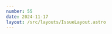 ```yaml
---
number: 55
date: 2024-11-17
layout: /src/layouts/IssueLayout.astro
---
```



<Title title={`Issue ${frontmatter.number}`} date={frontmatter.date} />

<NewsletterSponsorSlot
  title="Product for Engineers: Flex your product muscles"
  url={`https://dub.link/ios-nov17?utm_campaign%3DiOS%20CI%20Newsletter%26utm_medium%3Dweb%26utm_source%3DiOS%20CI%20Newsletter%20Issue%20${frontmatter.number}%26utm_content%3D2024-11-17`}
  description="Product for Engineers is PostHog's newsletter dedicated to helping engineers improve their product skills Read how to talk to users, build new features users love, and find product market fit. Subscribe for free to get curated advice on building great products, lessons (and mistakes) from building PostHog, and deep dives on top startups."
  image="https://d2thv89fb05cma.cloudfront.net/ioscinewsletter/images/posthog-product-for-engineers.webp"
/>

**🎉 2 Years of public speaking 🎉**

This week I had the chance to give the closing talk at the [Do iOS Conference](https://x.com/iOSConf) in Amsterdam and I wanted to take this opportunity to thank the organisers for putting on yet another wonderful edition of the conference.

[Do iOS](https://x.com/iOSConf) will always hold a very special place in my heart as it was at this same conference two years ago that I gave **my first ever public talk** and discovered **my passion for public speaking**.

Since then, I have given more than 10 talks at conferences all over the world, I have grown a lot as a speaker and I have met a lot of wonderful people in the process. In fact, it was at that same edition of Do iOS two years ago that I met my good friend and business partner [Hidde](https://x.com/hiddevdploeg), who I build the [NowPlaying](https://x.com/NowPlayingGold) and [Helm](https://x.com/helm_app) apps with.

Stepping out of my comfort zone and applying to speak at conferences has had an **incredible impact on my career**, has helped me build a network of **like-minded developers that I now collaborate with** and has allowed me to meet **people that I have always looked up to during my career**.

If you're thinking of applying to a conference but you are not quite sure wheter to do so, let me take take this opportunity and **encourage you to do so**!

Before I applied for my first conference, I **doubted myself a lot**, I always told myself *'I don't have enough experience'*, *'I am not as good as the other speakrs'* and *'No one will find my topics interesting'*. I **couldn't have been more wrong**, everyone in the community has **their own story to tell** or **their own spin on a topic to share**, regardless of their experience or background.

So if you want to apply to speak at a conference, leave all those doubts behind and just apply. I would also love to volunteer myself to help anyone **who is seeking feedback on their topics or call for papers**.

[P.S.: The slides for my talk at this year's Do iOS are now available!](https://speakerdeck.com/polpielladev/do-ios-24-ship-your-app-on-a-friday-dot-dot-dot-and-enjoy-your-weekend?utm_campaign%3DiOS%20CI%20Newsletter%26utm_medium%3Dweb%26utm_source%3DiOS%20CI%20Newsletter%20Issue%2055%26utm_content%3D2024-11-17)

<Providers />

## [🐙 Automating repository tasks with the GitHub CLI from GitHub Actions Workflows](https://www.polpiella.dev/how-to-use-the-github-cli-from-github-actions-workflows?utm_campaign%3DiOS%20CI%20Newsletter%26utm_medium%3Dweb%26utm_source%3DiOS%20CI%20Newsletter%20Issue%2055%26utm_content%3D2024-11-17)

This week I built an automation for [Antoine van der Lee](https://x.com/twannl)'s [appstoreconnect-swift-sdk](https://github.com/AvdLee/appstoreconnect-swift-sdk) library to periodically check for new versions of the **App Store Connect OpenAPI spec** and update the SDK's code when a newer spec is available.

The automation leverages the power of the **GitHub CLI** to make tasks such as **creating a Pull Request** with all the new code as simple as possible. If you'd like to learn how to automate GitHub tasks using **GitHub Actions** and the **GitHub CLI**, check out my latest article.  

## [⏭️ Bumping a Swift Package's version using Fastlane](https://nowham.dev/posts/fastlane-version-bump?utm_campaign%3DiOS%20CI%20Newsletter%26utm_medium%3Dweb%26utm_source%3DiOS%20CI%20Newsletter%20Issue%2055%26utm_content%3D2024-11-17)

This is a very special article for me to feature in the newsletter, not only because the topic is interesting and it is written very well, but because the author is my good friend [Noam Efergan](https://x.com/No_Wham).

[Noam](https://x.com/No_Wham) announced a couple of days ago that he was starting a blog and, as soon as he shared the first articles, I knew I wanted to feature one of them in this issue. The blog's content will revolve mainly around **CI/CD and mobile automation**, so make sure you follow him on social media and never miss an article!

In this article, [Noam](http://x.com/No_Wham) talks about how you can build a **small automation using fastlane** to easily bump the version of a Swift Package from the command-line.  

## [✍️ Step-by-step guide to automating app code signing using fastlane match](https://www.polpiella.dev/automate-code-signing-with-fastlane-match?utm_campaign%3DiOS%20CI%20Newsletter%26utm_medium%3Dweb%26utm_source%3DiOS%20CI%20Newsletter%20Issue%2055%26utm_content%3D2024-11-17)

Keeping your **provisioning profiles** and **signing certificates** in sync across your team is one of those processes that truly benefits from **automation**.

In this article, I show you how you can use [fastlane match](https://docs.fastlane.tools/actions/match/) to build an automation that **generates** and **syncs** a **single signing identity** for your whole team.

## [⎈ Nominate your app for App Store featuring!](https://x.com/helm_app/status/1856722621326405804?utm_campaign%3DiOS%20CI%20Newsletter%26utm_medium%3Dweb%26utm_source%3DiOS%20CI%20Newsletter%20Issue%2055%26utm_content%3D2024-11-17)

On the 12th of November, Apple announced a new App Store Connect feature that allows developers to **share their app to be considered for featuring in the App Store** called nominations.

When we heard about this annoucement, and despite the fact that the App Store Connect API has no endpoint for nominations yet, we quickly started working on a new Helm feature **that simplifies the process of nominating your apps**. We are very happy to announce that the new feature **is available from version 1.4 of Helm**, so make sure you download the app and start sharing your nominations with the App Store team in **the easiest way possible**.  

## [🚨 GitHub Actions list of upcoming breaking changes](https://github.blog/changelog/2024-11-05-notice-of-breaking-changes-for-github-actions?utm_campaign%3DiOS%20CI%20Newsletter%26utm_medium%3Dweb%26utm_source%3DiOS%20CI%20Newsletter%20Issue%2055%26utm_content%3D2024-11-17)

Earlier this month, **GitHub** announced a number of **breaking changes** coming to **GitHub Actions**.

Among these breaking changes, there are a few that are **particularly important** to any Apple app developers using GitHub's CI/CD service:

*   Version 3 of the artifcats action will **stop working soon**.
*   Changes to **workflow validation for pull requests** from forked repositories.
*   New **webhook rate limits**.

If any of these changes look particularly important to you, make sure you read the announcement to get thefull context.

## [📦 Bitrise Release Management is now CI agnostic!](https://bitrise.io/blog/post/bitrise-release-management-introduces-ci-agnostic-distribution-tool-for-testing-and-releasing-to-stores?utm_campaign%3DiOS%20CI%20Newsletter%26utm_medium%3Dweb%26utm_source%3DiOS%20CI%20Newsletter%20Issue%2055%26utm_content%3D2024-11-17)

[Bitrise](https://x.com/bitrise) built their own **Release Management platform** back in 2022 and, since its introduction, it was tightly coupled to [Bitrise](http://x.com/bitrise)'s CI/CD service as no other alternatives were available.

That all changed earlier this month, when [Bitrise](http://x.com/bitrise) announced that their **Release Management** feature is now **CI agnostic** and can work with **any CI tool**.